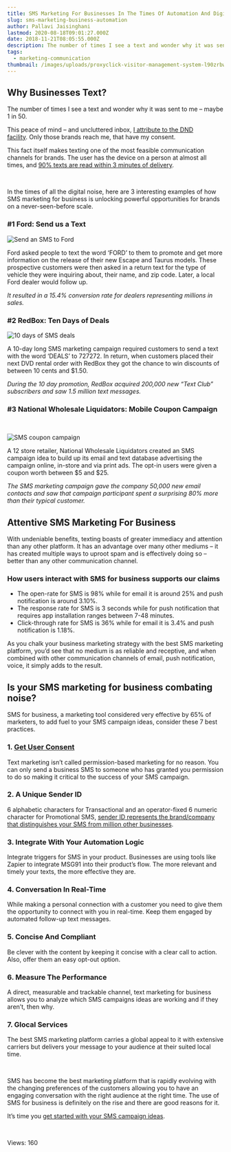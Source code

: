 ```yaml
---
title: SMS Marketing For Businesses In The Times Of Automation And Digital Noise
slug: sms-marketing-business-automation
author: Pallavi Jaisinghani
lastmod: 2020-08-18T09:01:27.000Z
date: 2018-11-21T08:05:55.000Z
description: The number of times I see a text and wonder why it was sent to me  maybe 1 in 50. This peace of mind – and uncluttered inbox.This fact itself makes texting one of the most feasible communication channels for brands.
tags:
  - marketing-communication
thumbnail: /images/uploads/proxyclick-visitor-management-system-l90zrbwvcoe-unsplash.jpg
---
```


Why Businesses Text?
--------------------


The number of times I see a text and wonder why it was sent to me – maybe 1 in 50. 


This peace of mind – and uncluttered inbox, [I attribute to the DND facility](https://msg91.com/guide/do-not-call-how-does-dnc-registry-work-in-india). Only those brands reach me, that have my consent. 


This fact itself makes texting one of the most feasible communication channels for brands. The user has the device on a person at almost all times, and [90% texts are read within 3 minutes of delivery](https://www.forbes.com/sites/cherylsnappconner/2013/11/12/fifty-essential-mobile-marketing-facts/#7c371b367475). 


 


In the times of all the digital noise, here are 3 interesting examples of how SMS marketing for business is unlocking powerful opportunities for brands on a never-seen-before scale.


### **#1 Ford: Send us a Text**


![Send an SMS to Ford](https://images-msg91.s3.ap-south-1.amazonaws.com/content/images/wordpress/2018/11/Ford-SMS-Marketing1-300x257.jpeg)


Ford asked people to text the word ‘FORD’ to them to promote and get more information on the release of their new Escape and Taurus models. These prospective customers were then asked in a return text for the type of vehicle they were inquiring about, their name, and zip code. Later, a local Ford dealer would follow up.


*It resulted in a 15.4% conversion rate for dealers representing millions in sales.*


### **#2 RedBox: Ten Days of Deals**


![10 days of SMS deals](https://images-msg91.s3.ap-south-1.amazonaws.com/content/images/wordpress/2018/11/Redbox-SMS-Marketing-300x155.png)


A 10-day long SMS marketing campaign required customers to send a text with the word ‘DEALS’ to 727272. In return, when customers placed their next DVD rental order with RedBox they got the chance to win discounts of between 10 cents and $1.50.


*During the 10 day promotion, RedBox acquired 200,000 new “Text Club” subscribers and saw 1.5 million text messages.*


### **#3 National Wholesale Liquidators: Mobile Coupon Campaign**


 


![SMS coupon campaign](https://images-msg91.s3.ap-south-1.amazonaws.com/content/images/wordpress/2018/11/National-Wholesale-Liquidators-Mobile-Marketing-Campaign-300x144.jpg)


A 12 store retailer, National Wholesale Liquidators created an SMS campaign idea to build up its email and text database advertising the campaign online, in-store and via print ads. The opt-in users were given a coupon worth between $5 and $25.


*The SMS marketing campaign gave the company 50,000 new email contacts and saw that campaign participant spent a surprising 80% more than their typical customer.* 


Attentive SMS Marketing For Business
------------------------------------


With undeniable benefits, texting boasts of greater immediacy and attention than any other platform. It has an advantage over many other mediums – it has created multiple ways to uproot spam and is effectively doing so – better than any other communication channel.


### How users interact with SMS for business supports our claims


* The open-rate for SMS is 98% while for email it is around 25% and push notification is around 3.10%.
* The response rate for SMS is 3 seconds while for push notification that requires app installation ranges between 7-48 minutes.
* Click-through rate for SMS is 36% while for email it is 3.4% and push notification is 1.18%.


As you chalk your business marketing strategy with the best SMS marketing platform, you’d see that no medium is as reliable and receptive, and when combined with other communication channels of email, push notification, voice, it simply adds to the result.


Is your SMS marketing for business combating noise?
---------------------------------------------------


SMS for business, a marketing tool considered very effective by 65% of marketers, to add fuel to your SMS campaign ideas, consider these 7 best practices.


### 1. [Get User Consent](https://msg91.com/guide/why-get-user-consent-before-sending-sms)


Text marketing isn’t called permission-based marketing for no reason. You can only send a business SMS to someone who has granted you permission to do so making it critical to the success of your SMS campaign.


### 2. A Unique Sender ID


6 alphabetic characters for Transactional and an operator-fixed 6 numeric character for Promotional SMS, [sender ID represents the brand/company that distinguishes your SMS from million other businesses](https://msg91.com/guide/set-your-business-brand-as-your-sender-id-in-bulk-sms).


### 3. Integrate With Your Automation Logic


Integrate triggers for SMS in your product. Businesses are using tools like Zapier to integrate MSG91 into their product’s flow. The more relevant and timely your texts, the more effective they are.


### 4. Conversation In Real-Time


While making a personal connection with a customer you need to give them the opportunity to connect with you in real-time. Keep them engaged by automated follow-up text messages.


### 5. Concise And Compliant


Be clever with the content by keeping it concise with a clear call to action. Also, offer them an easy opt-out option.


### 6. Measure The Performance


A direct, measurable and trackable channel, text marketing for business allows you to analyze which SMS campaigns ideas are working and if they aren’t, then why.


### 7. Glocal Services


The best SMS marketing platform carries a global appeal to it with extensive carriers but delivers your message to your audience at their suited local time.


 


SMS has become the best marketing platform that is rapidly evolving with the changing preferences of the customers allowing you to have an engaging conversation with the right audience at the right time. The use of SMS for business is definitely on the rise and there are good reasons for it. 


It’s time you [get started with your SMS campaign ideas](https://msg91.com/sms).


 


 Views: 160



